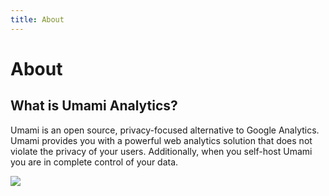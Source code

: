 ```yaml
---
title: About
---
```


# About

## What is Umami Analytics?

Umami is an open source, privacy-focused alternative to Google Analytics.
Umami provides you with a powerful web analytics solution that does not violate the privacy of your users.
Additionally, when you self-host Umami you are in complete control of your data.

<img src="/images/v2/screenshot.png" />
